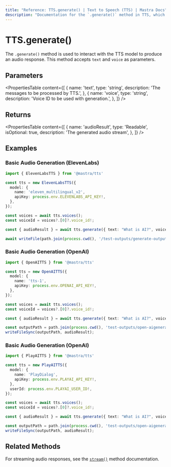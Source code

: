 ```yaml
---
title: "Reference: TTS.generate() | Text to Speech (TTS) | Mastra Docs"
description: "Documentation for the `.generate()` method in TTS, which produces an audio response."
---
```


# TTS.generate()

The `.generate()` method is used to interact with the TTS model to produce an audio response. This method accepts `text` and `voice` as parameters.

## Parameters


<PropertiesTable
  content={[
    {
      name: 'text',
      type: 'string',
      description: 'The messages to be processed by TTS.',
    },
    {
      name: 'voice',
      type: 'string',
      description: 'Voice ID to be used with generation.',
    },
  ]}
/>

## Returns

<PropertiesTable
  content={[
    {
      name: 'audioResult',
      type: 'Readable',
      isOptional: true,
      description: 'The generated audio stream',
    },
  ]}
/>

## Examples

### Basic Audio Generation (ElevenLabs)

```typescript
import { ElevenLabsTTS } from '@mastra/tts'

const tts = new ElevenLabsTTS({
  model: {
    name: 'eleven_multilingual_v2',
    apiKey: process.env.ELEVENLABS_API_KEY!,
  },
});

const voices = await tts.voices();
const voiceId = voices?.[0]?.voice_id!;

const { audioResult } = await tts.generate({ text: "What is AI?", voice: voiceId });

await writeFile(path.join(process.cwd(), '/test-outputs/generate-output.mp3'), audioBuffer);
```

### Basic Audio Generation (OpenAI)

```typescript
import { OpenAITTS } from '@mastra/tts'

const tts = new OpenAITTS({
  model: {
    name: 'tts-1',
    apiKey: process.env.OPENAI_API_KEY!,
  },
});

const voices = await tts.voices();
const voiceId = voices?.[0]?.voice_id!;

const { audioResult } = await tts.generate({ text: "What is AI?", voice: voiceId });

const outputPath = path.join(process.cwd(), 'test-outputs/open-aigenerate-test.mp3');
writeFileSync(outputPath, audioResult);
```

### Basic Audio Generation (OpenAI)

```typescript
import { PlayAITTS } from '@mastra/tts'

const tts = new PlayAITTS({
  model: {
    name: 'PlayDialog',
    apiKey: process.env.PLAYAI_API_KEY!,
  },
  userId: process.env.PLAYAI_USER_ID!,
});

const voices = await tts.voices();
const voiceId = voices?.[0]?.voice_id!;

const { audioResult } = await tts.generate({ text: "What is AI?", voice: voiceId });

const outputPath = path.join(process.cwd(), 'test-outputs/open-aigenerate-test.mp3');
writeFileSync(outputPath, audioResult);
```

## Related Methods

For streaming audio responses, see the [`stream()`](./stream.mdx) method documentation.